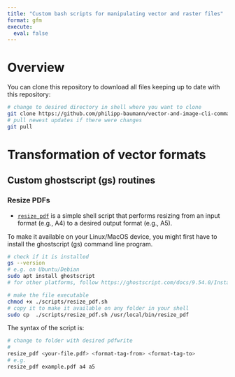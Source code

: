 ```yaml
---
title: "Custom bash scripts for manipulating vector and raster files"
format: gfm
execute:
  eval: false
---
```


# Overview

You can clone this repository to download all files keeping up to date
with this repository:

```bash
# change to desired directory in shell where you want to clone
git clone https://github.com/philipp-baumann/vector-and-image-cli-commands.git
# pull newest updates if there were changes
git pull
```


# Transformation of vector formats

## Custom ghostscript (gs) routines

### Resize PDFs

- [`resize_pdf`](scripts/resize_pdf.sh) is a simple shell script that performs resizing from an input format (e.g., A4) to a desired output format (e.g., A5).

To make it available on your Linux/MacOS device, you might first
have to install the ghostscript (gs) command line program.

```bash
# check if it is installed
gs --version
# e.g. on Ubuntu/Debian
sudo apt install ghostscript
# for other platforms, follow https://ghostscript.com/docs/9.54.0/Install.htm
```


```bash
# make the file executable
chmod +x ./scripts/resize_pdf.sh
# copy it to make it available on any folder in your shell
sudo cp  ./scripts/resize_pdf.sh /usr/local/bin/resize_pdf
```

The syntax of the script is:

```bash
# change to folder with desired pdfwrite
#
resize_pdf <your-file.pdf> <format-tag-from> <format-tag-to>
# e.g.
resize_pdf example.pdf a4 a5
```


